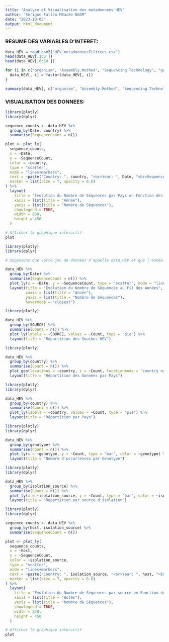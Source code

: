 ```yaml
---
title: "Analyse et Visualisation des metadonnees HEV"
author: "Serigne Fallou MBacke NGOM"
date: "2023-10-05"
output: html_document
---
```



### RESUME DES VARIABLES D'INTERET:
```r
data_HEV = read.csv2("HEV_metadonneesFiltrees.csv")
head(data_HEV[,1:5 ])
head(data_HEV[,6:10 ])

```
```r
for (i in c("organism", "Assembly.Method", "Sequencing.Technology", "genotype", "isolation_source", "host", "country")){
  data_HEV[, i] = factor(data_HEV[, i])
}

summary(data_HEV[, c("organism", "Assembly.Method", "Sequencing.Technology", "genotype", "isolation_source", "host", "country")])
```



### VISUALISATION DES DONNEES:
```r
library(plotly)
library(dplyr)

sequence_counts <- data_HEV %>%
  group_by(Date, country) %>%
  summarise(SequenceCount = n())

plot <- plot_ly(
  sequence_counts,
  x = ~Date,
  y = ~SequenceCount,
  color = ~country,
  type = "scatter",
  mode = "lines+markers",
  text = ~paste("Country: ", country, "<br>Year: ", Date, "<br>Sequence Count: ", SequenceCount),
  marker = list(size = 7, opacity = 0.6)
) %>%
  layout(
    title = "Évolution du Nombre de Séquences par Pays en Fonction des Années",
    xaxis = list(title = "Année"),
    yaxis = list(title = "Nombre de Séquences"),
    showlegend = TRUE,
    width = 850,
    height = 450
  )

# Afficher le graphique interactif
plot

```


```r
library(plotly)
library(dplyr)

# Supposons que votre jeu de données s'appelle data_HEV et que l'année est dans une colonne appelée "Date"

data_HEV %>%
  group_by(Date) %>%
  summarise(SequenceCount = n()) %>%
  plot_ly(x = ~Date, y = ~SequenceCount, type = "scatter", mode = "lines+markers", text = ~SequenceCount) %>%
  layout(title = "Évolution du Nombre de Séquences au Fil des Années",
         xaxis = list(title = "Année"),
         yaxis = list(title = "Nombre de Séquences"),
         hovermode = "closest")

```

```r
library(plotly)

data_HEV %>%
  group_by(SOURCE) %>%
  summarise(Count = n()) %>%
  plot_ly(labels = ~SOURCE, values = ~Count, type = "pie") %>%
  layout(title = "Répartition des Souches HEV")

```

```r
library(plotly)

data_HEV %>%
  group_by(country) %>%
  summarise(Count = n()) %>%
  plot_geo(locations = ~country, z = ~Count, locationmode = "country names") %>%
  layout(title = "Répartition des Données par Pays")

```

```r
library(plotly)
library(dplyr)

data_HEV %>%
  group_by(country) %>%
  summarise(Count = n()) %>%
  plot_ly(labels = ~country, values = ~Count, type = "pie") %>%
  layout(title = "Répartition par Pays")
```

```r
library(plotly)
library(dplyr)

data_HEV %>%
  group_by(genotype) %>%
  summarise(Count = n()) %>%
  plot_ly(x = ~genotype, y = ~Count, type = "bar", color = ~genotype) %>%
  layout(title = "Nombre d'occurrences par Genotype")

```


```r
library(plotly)
library(dplyr)

data_HEV %>%
  group_by(isolation_source) %>%
  summarise(Count = n()) %>%
  plot_ly(x = ~isolation_source, y = ~Count, type = "bar", color = ~isolation_source) %>%
  layout(title = "Repartition par source d'isolation")

```

```r
library(plotly)
library(dplyr)

sequence_counts <- data_HEV %>%
  group_by(host, isolation_source) %>%
  summarise(SequenceCount = n())

plot <- plot_ly(
  sequence_counts,
  x = ~host,
  y = ~SequenceCount,
  color = ~isolation_source,
  type = "scatter",
  mode = "lines+markers",
  text = ~paste("Country: ", isolation_source, "<br>Year: ", host, "<br>Sequence Count: ", SequenceCount),
  marker = list(size = 7, opacity = 0.6)
) %>%
  layout(
    title = "Évolution du Nombre de Séquences par source en Fonction des hotes",
    xaxis = list(title = "Hotes"),
    yaxis = list(title = "Nombre de Séquences"),
    showlegend = TRUE,
    width = 850,
    height = 450
  )

# Afficher le graphique interactif
plot
```

